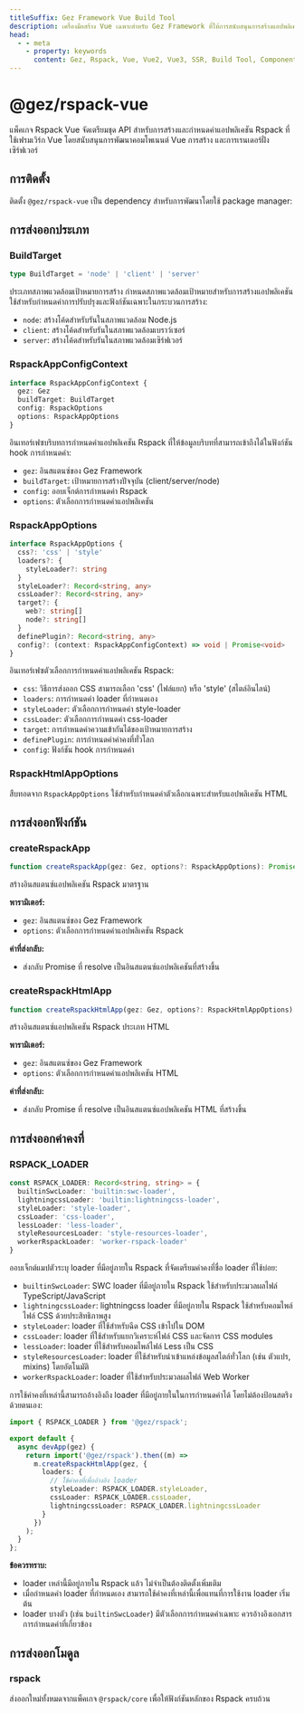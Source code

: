 ```yaml
---
titleSuffix: Gez Framework Vue Build Tool
description: เครื่องมือสร้าง Vue เฉพาะสำหรับ Gez Framework ที่ให้การสนับสนุนการสร้างแอปพลิเคชัน Vue 2/3 อย่างครบถ้วน รวมถึงการพัฒนาคอมโพเนนต์ การเรนเดอร์ SSR และการปรับปรุงประสิทธิภาพ
head:
  - - meta
    - property: keywords
      content: Gez, Rspack, Vue, Vue2, Vue3, SSR, Build Tool, Component Development, Server-Side Rendering, Performance Optimization
---
```



# @gez/rspack-vue

แพ็คเกจ Rspack Vue จัดเตรียมชุด API สำหรับการสร้างและกำหนดค่าแอปพลิเคชัน Rspack ที่ใช้เฟรมเวิร์ก Vue โดยสนับสนุนการพัฒนาคอมโพเนนต์ Vue การสร้าง และการเรนเดอร์ฝั่งเซิร์ฟเวอร์

## การติดตั้ง

ติดตั้ง `@gez/rspack-vue` เป็น dependency สำหรับการพัฒนาโดยใช้ package manager:

<PackageManagerTabs command="install @gez/rspack-vue -D" />

## การส่งออกประเภท

### BuildTarget

```ts
type BuildTarget = 'node' | 'client' | 'server'
```

ประเภทสภาพแวดล้อมเป้าหมายการสร้าง กำหนดสภาพแวดล้อมเป้าหมายสำหรับการสร้างแอปพลิเคชัน ใช้สำหรับกำหนดค่าการปรับปรุงและฟังก์ชันเฉพาะในกระบวนการสร้าง:
- `node`: สร้างโค้ดสำหรับรันในสภาพแวดล้อม Node.js
- `client`: สร้างโค้ดสำหรับรันในสภาพแวดล้อมเบราว์เซอร์
- `server`: สร้างโค้ดสำหรับรันในสภาพแวดล้อมเซิร์ฟเวอร์

### RspackAppConfigContext

```ts
interface RspackAppConfigContext {
  gez: Gez
  buildTarget: BuildTarget
  config: RspackOptions
  options: RspackAppOptions
}
```

อินเทอร์เฟซบริบทการกำหนดค่าแอปพลิเคชัน Rspack ที่ให้ข้อมูลบริบทที่สามารถเข้าถึงได้ในฟังก์ชัน hook การกำหนดค่า:
- `gez`: อินสแตนซ์ของ Gez Framework
- `buildTarget`: เป้าหมายการสร้างปัจจุบัน (client/server/node)
- `config`: ออบเจ็กต์การกำหนดค่า Rspack
- `options`: ตัวเลือกการกำหนดค่าแอปพลิเคชัน

### RspackAppOptions

```ts
interface RspackAppOptions {
  css?: 'css' | 'style'
  loaders?: {
    styleLoader?: string
  }
  styleLoader?: Record<string, any>
  cssLoader?: Record<string, any>
  target?: {
    web?: string[]
    node?: string[]
  }
  definePlugin?: Record<string, any>
  config?: (context: RspackAppConfigContext) => void | Promise<void>
}
```

อินเทอร์เฟซตัวเลือกการกำหนดค่าแอปพลิเคชัน Rspack:
- `css`: วิธีการส่งออก CSS สามารถเลือก 'css' (ไฟล์แยก) หรือ 'style' (สไตล์อินไลน์)
- `loaders`: การกำหนดค่า loader ที่กำหนดเอง
- `styleLoader`: ตัวเลือกการกำหนดค่า style-loader
- `cssLoader`: ตัวเลือกการกำหนดค่า css-loader
- `target`: การกำหนดค่าความเข้ากันได้ของเป้าหมายการสร้าง
- `definePlugin`: การกำหนดค่าค่าคงที่ทั่วโลก
- `config`: ฟังก์ชัน hook การกำหนดค่า

### RspackHtmlAppOptions

สืบทอดจาก `RspackAppOptions` ใช้สำหรับกำหนดค่าตัวเลือกเฉพาะสำหรับแอปพลิเคชัน HTML

## การส่งออกฟังก์ชัน

### createRspackApp

```ts
function createRspackApp(gez: Gez, options?: RspackAppOptions): Promise<App>
```

สร้างอินสแตนซ์แอปพลิเคชัน Rspack มาตรฐาน

**พารามิเตอร์:**
- `gez`: อินสแตนซ์ของ Gez Framework
- `options`: ตัวเลือกการกำหนดค่าแอปพลิเคชัน Rspack

**ค่าที่ส่งกลับ:**
- ส่งกลับ Promise ที่ resolve เป็นอินสแตนซ์แอปพลิเคชันที่สร้างขึ้น

### createRspackHtmlApp

```ts
function createRspackHtmlApp(gez: Gez, options?: RspackHtmlAppOptions): Promise<App>
```

สร้างอินสแตนซ์แอปพลิเคชัน Rspack ประเภท HTML

**พารามิเตอร์:**
- `gez`: อินสแตนซ์ของ Gez Framework
- `options`: ตัวเลือกการกำหนดค่าแอปพลิเคชัน HTML

**ค่าที่ส่งกลับ:**
- ส่งกลับ Promise ที่ resolve เป็นอินสแตนซ์แอปพลิเคชัน HTML ที่สร้างขึ้น

## การส่งออกค่าคงที่
### RSPACK_LOADER

```ts
const RSPACK_LOADER: Record<string, string> = {
  builtinSwcLoader: 'builtin:swc-loader',
  lightningcssLoader: 'builtin:lightningcss-loader',
  styleLoader: 'style-loader',
  cssLoader: 'css-loader',
  lessLoader: 'less-loader',
  styleResourcesLoader: 'style-resources-loader',
  workerRspackLoader: 'worker-rspack-loader'
}
```

ออบเจ็กต์แมปตัวระบุ loader ที่มีอยู่ภายใน Rspack ที่จัดเตรียมค่าคงที่ชื่อ loader ที่ใช้บ่อย:

- `builtinSwcLoader`: SWC loader ที่มีอยู่ภายใน Rspack ใช้สำหรับประมวลผลไฟล์ TypeScript/JavaScript
- `lightningcssLoader`: lightningcss loader ที่มีอยู่ภายใน Rspack ใช้สำหรับคอมไพล์ไฟล์ CSS ด้วยประสิทธิภาพสูง
- `styleLoader`: loader ที่ใช้สำหรับฉีด CSS เข้าไปใน DOM
- `cssLoader`: loader ที่ใช้สำหรับแยกวิเคราะห์ไฟล์ CSS และจัดการ CSS modules
- `lessLoader`: loader ที่ใช้สำหรับคอมไพล์ไฟล์ Less เป็น CSS
- `styleResourcesLoader`: loader ที่ใช้สำหรับนำเข้าแหล่งข้อมูลสไตล์ทั่วโลก (เช่น ตัวแปร, mixins) โดยอัตโนมัติ
- `workerRspackLoader`: loader ที่ใช้สำหรับประมวลผลไฟล์ Web Worker

การใช้ค่าคงที่เหล่านี้สามารถอ้างอิงถึง loader ที่มีอยู่ภายในในการกำหนดค่าได้ โดยไม่ต้องป้อนสตริงด้วยตนเอง:

```ts title="src/entry.node.ts"
import { RSPACK_LOADER } from '@gez/rspack';

export default {
  async devApp(gez) {
    return import('@gez/rspack').then((m) =>
      m.createRspackHtmlApp(gez, {
        loaders: {
          // ใช้ค่าคงที่เพื่ออ้างอิง loader
          styleLoader: RSPACK_LOADER.styleLoader,
          cssLoader: RSPACK_LOADER.cssLoader,
          lightningcssLoader: RSPACK_LOADER.lightningcssLoader
        }
      })
    );
  }
};
```

**ข้อควรทราบ:**
- loader เหล่านี้มีอยู่ภายใน Rspack แล้ว ไม่จำเป็นต้องติดตั้งเพิ่มเติม
- เมื่อกำหนดค่า loader ที่กำหนดเอง สามารถใช้ค่าคงที่เหล่านี้เพื่อแทนที่การใช้งาน loader เริ่มต้น
- loader บางตัว (เช่น `builtinSwcLoader`) มีตัวเลือกการกำหนดค่าเฉพาะ ควรอ้างอิงเอกสารการกำหนดค่าที่เกี่ยวข้อง

## การส่งออกโมดูล

### rspack

ส่งออกใหม่ทั้งหมดจากแพ็คเกจ `@rspack/core` เพื่อให้ฟังก์ชันหลักของ Rspack ครบถ้วน